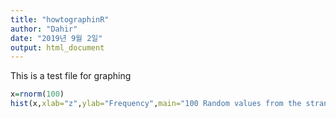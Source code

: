 ```yaml
---
title: "howtographinR"
author: "Dahir"
date: "2019년 9월 2일"
output: html_document
---
```


This is a test file for graphing 
```r
x=rnorm(100)
hist(x,xlab="z",ylab="Frequency",main="100 Random values from the strandard normal",col="green")


```

